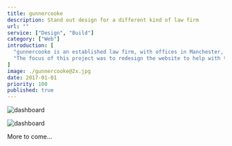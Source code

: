 ```yaml
---
title: gunnercooke
description: Stand out design for a different kind of law firm
url: ""
service: ["Design", "Build"]
category: ["Web"]
introduction: [
  "gunnercooke is an established law firm, with offices in Manchester, Leeds and London. The firm is focused on bringing together partners at the top of their specialisms.",
  "The focus of this project was to redesign the website to help with their aims to recruit. The improvements must make the company appear credible and trustworthy—along with a look and feel that’s not like other law firms."
]
image: ./gunnercooke@2x.jpg
date: 2017-01-01
priority: 100
published: true
---
```



<div className="scroll scroll-offset flex items-start full -mb-16 -ml-1 md:-ml-8">
<Screen device="small">

  ![dashboard](./mobile/home-01@2x.jpg)

</Screen>
<Screen device="medium">

  ![dashboard](./desktop/home-desktop-1366x1000@2x.jpg)

</Screen>
</div>


<div className="content text-center pt-64 pb-24 font-bold text-f3">
More to come…
</div>
